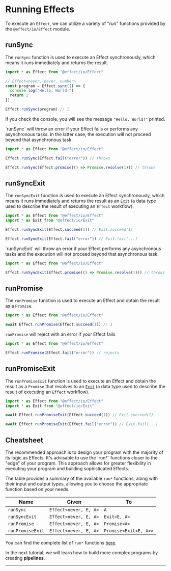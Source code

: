 
# Running Effects

To execute an `Effect`, we can utilize a variety of "run" functions provided by the `@effect/io/Effect` module.

## runSync

The `runSync` function is used to execute an Effect synchronously, which means it runs immediately and returns the result.

```ts
import * as Effect from "@effect/io/Effect"

// Effect<never, never, number>
const program = Effect.sync(() => {
  console.log("Hello, World!")
  return 1
})

Effect.runSync(program) // 1
```

If you check the console, you will see the message `"Hello, World!"` printed.

<Warning>
  `runSync` will throw an error if your Effect fails or performs any
  asynchronous tasks. In the latter case, the execution will not proceed beyond
  that asynchronous task.
</Warning>

```ts
import * as Effect from "@effect/io/Effect"

Effect.runSync(Effect.fail("error")) // throws

Effect.runSync(Effect.promise(() => Promise.resolve(1))) // throws
```

## runSyncExit

The `runSyncExit` function is used to execute an Effect synchronously, which means it runs immediately and returns the result as an [`Exit`](exit)
(a data type used to describe the result of executing an `Effect` workflow).

```ts
import * as Effect from "@effect/io/Effect"
import * as Exit from "@effect/io/Exit"

Effect.runSyncExit(Effect.succeed(1)) // Exit.succeed(1)

Effect.runSyncExit(Effect.fail("error")) // Exit.fail(...)
```

<Warning>
  `runSyncExit` will throw an error if your Effect performs any asynchronous
  tasks and the execution will not proceed beyond that asynchronous task.
</Warning>

```ts
import * as Effect from "@effect/io/Effect"

Effect.runSyncExit(Effect.promise(() => Promise.resolve(1))) // throws
```

## runPromise

The `runPromise` function is used to execute an Effect and obtain the result as a `Promise`.

```ts
import * as Effect from "@effect/io/Effect"

await Effect.runPromise(Effect.succeed(1)) // 1
```

<Warning>`runPromise` will reject with an error if your Effect fails</Warning>

```ts
import * as Effect from "@effect/io/Effect"

Effect.runPromise(Effect.fail("error")) // rejects
```

## runPromiseExit

The `runPromiseExit` function is used to execute an Effect and obtain the result as a `Promise` that resolves to an [`Exit`](exit)
(a data type used to describe the result of executing an `Effect` workflow).

```ts
import * as Effect from "@effect/io/Effect"
import * as Exit from "@effect/io/Exit"

await Effect.runPromiseExit(Effect.succeed(1)) // Exit.succeed(1)

await Effect.runPromiseExit(Effect.fail("error")) // Exit.fail(...)
```

## Cheatsheet

<Design>
  The recommended approach is to design your program with the majority of its
  logic as Effects. It's advisable to use the `run*` functions closer to the
  "edge" of your program. This approach allows for greater flexibility in
  executing your program and building sophisticated Effects.
</Design>

The table provides a summary of the available `run*` functions, along with their input and output types, allowing you to choose the appropriate function based on your needs.

| **Name**         | **Given**             | **To**                |
| ---------------- | --------------------- | --------------------- |
| `runSync`        | `Effect<never, E, A>` | `A`                   |
| `runSyncExit`    | `Effect<never, E, A>` | `Exit<E, A>`          |
| `runPromise`     | `Effect<never, E, A>` | `Promise<A>`          |
| `runPromiseExit` | `Effect<never, E, A>` | `Promise<Exit<E, A>>` |

You can find the complete list of `run*` functions [here](https://effect-ts.github.io/io/modules/Effect.ts.html#execution).

In the next tutorial, we will learn how to build more complex programs by creating **pipelines**.

---
